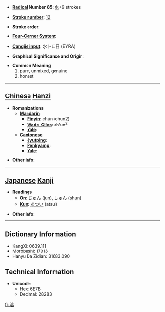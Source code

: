 * '''[[Wiktionary:Chinese radical index| Radical]] Number 85''': [[Wiktionary:Chinese radical index 水|水]]+9 strokes

* '''[[Wiktionary:Chinese total strokes index|Stroke number]]''': [[Wiktionary:Chinese total strokes index 12|12]]

* '''Stroke order''': 

* '''[[Wiktionary:Chinese four corner index|Four-Corner System]]''': 

* '''[[Wiktionary:Chinese Cangjie index|Cangjie input]]''': 水卜口日 (EYRA)

* '''Graphical Significance and Origin''': 

* '''Common Meaning'''
*#pure, unmixed, genuine
*# honest


----

== [[Chinese]] [[Hanzi]] ==

* '''Romanizations'''
** '''[[Mandarin]]'''
*** '''[[Pinyin]]''': chún (chun2)
*** '''[[Wade-Giles]]''': ch'un<sup>2</sup>
*** '''[[Yale]]''': 
** '''[[Cantonese]]'''
*** '''[[Jyutping]]''':
*** '''[[Penkyamp]]''': 
*** '''[[Yale]]''': 

* '''Other info''': 

----

== [[Japanese]] [[Kanji]] ==

* '''Readings'''
** '''[[On]]''': [[じゅん]] (jun), [[しゅん]] (shun)
** '''[[Kun]]''': [[あつい]] (atsui)

* '''Other info''':  

----

== Dictionary Information ==

* KangXi: 0639.111
* Morobashi: 17913
* Hanyu Da Zidian: 31683.090

== Technical Information ==

* '''Unicode''':
** Hex: 6E7B
** Decimal: 28283

[[fr:湻]]
